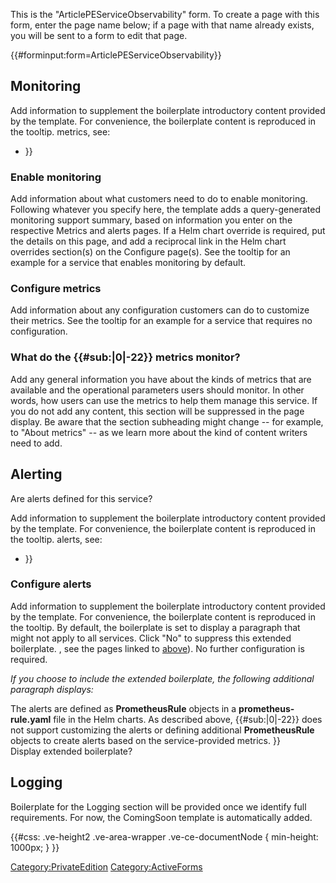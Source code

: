<noinclude>
This is the "ArticlePEServiceObservability" form.
To create a page with this form, enter the page name below;
if a page with that name already exists, you will be sent to a form to edit that page.


{{#forminput:form=ArticlePEServiceObservability}}

</noinclude><includeonly>
<div id="wikiPreview" style="display: none; padding-bottom: 25px; margin-bottom: 25px; border-bottom: 1px solid #AAAAAA;"></div>
{{{info|edit title=Editing {{#explode:{{FULLPAGENAME}}|/|3}} }}}
{{{for template|ArticlePEServiceObservability}}}

==Monitoring==
Add information to supplement the boilerplate introductory content provided by the template. For convenience, the boilerplate content is reproduced in the tooltip. 
{{FormTip|''The following boilerplate automatically displays on the page:''

Private edition services expose metrics that can be scraped by Prometheus, to support monitoring operations and alerting.
* As described on {{Link-AnywhereElse|product=PrivateEdition|version=Current|manual=Operations|topic=Monitoring_Approach}}, you can use a tool like Grafana to create dashboards that query the Prometheus metrics to visualize operational status.
*As described on {{Link-AnywhereElse|product=PrivateEdition|version=Current|manual=Operations|topic=Alerting|anchor=Alertmanager|display text=Customizing Alertmanager configuration}}, you can configure Alertmanager to send notifications to notification providers such as PagerDuty, to notify you when an alert is triggered because a metric has exceeded a defined threshold.

The services expose a number of Genesys-defined and third-party metrics. The metrics that are defined in third-party software used by private edition services are available for you to use as long as the third-party provider still supports them. For descriptions of available {{#sub:{{MINTYDOCSMANUAL}}|0|-22}} metrics, see: 
{{AnchorDiv|AlertsLinks}}
* <Bulleted list of auto-generated links to the Metrics pages>}}

<div class="col-md-12 ve-height">{{{field|Monitoring|input type=textarea|editor=visualeditor}}}</div>

===Enable monitoring===
Add information about what customers need to do to enable monitoring. Following whatever you specify here, the template adds a query-generated monitoring support summary, based on information you enter on the respective Metrics and alerts pages. If a Helm chart override is required, put the details on this page, and add a reciprocal link in the Helm chart overrides section(s) on the Configure <service> page(s). See the tooltip for an example for a service that enables monitoring by default. {{FormTip|''The following sample content is for a service that enables monitoring by default:''

The Genesys Info Mart services use PodMonitor custom resource definitions (CRDs), which are defined in the Helm charts by default. No additional service-level configuration is required to enable monitoring. See <link to suite-level Ops Guide page> for information about enabling monitoring for your private edition solution.}}
<div class="col-md-12 ve-height">{{{field|EnableMonitoring|input type=textarea|editor=visualeditor}}}</div>

===Configure metrics===
Add information about any configuration customers can do to customize their metrics. See the tooltip for an example for a service that requires no configuration. {{FormTip|''The following sample content is for a service that does not support customization:''

The metrics that are exposed by the Genesys Info Mart services are available by default. No further configuration is required in order to define or expose these metrics. You cannot define your own custom metrics. 

The Metrics pages linked to [[{{FULLPAGENAME}}#MetricsLinks|above]] show some of the metrics the Genesys Info Mart services expose. You can also query Prometheus directly or via a dashboard to see all the metrics available from the Genesys Info Mart services.}}
<div class="col-md-12 ve-height">{{{field|ConfigureMetrics|input type=textarea|editor=visualeditor}}}</div>

===What do the {{#sub:{{MINTYDOCSMANUAL}}|0|-22}} metrics monitor?===
Add any general information you have about the kinds of metrics that are available and the operational parameters users should monitor. In other words, how users can use the metrics to help them manage this service. If you do not add any content, this section will be suppressed in the page display. Be aware that the section subheading might change -- for example, to "About <service> metrics" -- as we learn more about the kind of content writers need to add.

<div class="col-md-12 ve-height">{{{field|AboutMonitoring|input type=textarea|editor=visualeditor}}}</div>

==Alerting==
Are alerts defined for this service? {{FormTip|''If you select "No" the following boilerplate sentence is the only content that will display under this heading:''

No alerts are defined for <service>.}}{{{field|AlertsDefined|input type=radiobutton|values=Yes,No|default=Yes|mandatory}}}

Add information to supplement the boilerplate introductory content provided by the template. For convenience, the boilerplate content is reproduced in the tooltip. 
{{FormTip|''The following boilerplate automatically displays on the page:''

Private edition services define a number of alerts based on Prometheus metrics thresholds. 

{{NoteFormat|While you can use general third-party functionality to create rules to trigger alerts based on metrics values you specify, private edition does not enable you to create custom alerts, and Genesys does not provide support for custom alerting.}}

For descriptions of available {{#sub:{{MINTYDOCSMANUAL}}|0|-22}} alerts, see:
{{AnchorDiv|AlertsLinks}}
* <Bulleted list of auto-generated links to the Metrics pages>}}

<div class="col-md-12 ve-height">{{{field|Alerting|input type=textarea|editor=visualeditor}}}</div>

===Configure alerts===
Add information to supplement the boilerplate introductory content provided by the template. For convenience, the boilerplate content is reproduced in the tooltip. By default, the boilerplate is set to display a paragraph that might not apply to all services. Click "No" to suppress this extended boilerplate. {{FormTip|''The following boilerplate automatically displays on the page:''

Private edition services define a number of alerts by default (for {{#sub:{{MINTYDOCSMANUAL}}|0|-22}}, see the pages linked to [[{{FULLPAGENAME}}#AlertsLinks|above]]). No further configuration is required. 

''If you choose to include the extended boilerplate, the following additional paragraph displays:''

The alerts are defined as '''PrometheusRule''' objects in a '''prometheus-rule.yaml''' file in the Helm charts. As described above, {{#sub:{{MINTYDOCSMANUAL}}|0|-22}} does not support customizing the alerts or defining additional '''PrometheusRule''' objects to create alerts based on the service-provided metrics.
}}<br/>
Display extended boilerplate? {{{field|ExtConfigAlertsBoilerplate|input type=radiobutton|values=Yes,No|default=Yes|mandatory}}}

<div class="col-md-12 ve-height">{{{field|ConfigureAlerts|input type=textarea|editor=visualeditor}}}</div>

==Logging==
Boilerplate for the Logging section will be provided once we identify full requirements. For now, the ComingSoon template is automatically added.

<div class="col-md-12 ve-height">{{{field|Logging|input type=textarea|editor=visualeditor}}}</div>

{{{end template}}}

{{{standard input|summary}}}

{{{standard input|minor edit}}} {{{standard input|watch}}}

{{{standard input|save}}} {{{standard input|preview}}} {{{standard input|changes}}} {{{standard input|cancel}}}
</includeonly>
{{FormCSS}}
{{#css: .ve-height2 .ve-area-wrapper .ve-ce-documentNode { min-height: 1000px; }
}}

<noinclude>[[Category:PrivateEdition]] [[Category:ActiveForms]]</noinclude>